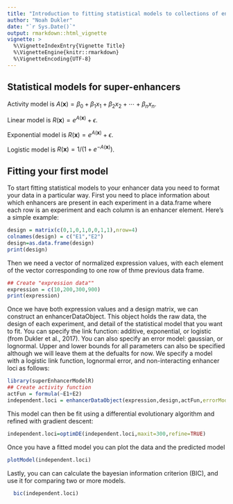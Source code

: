 ```yaml
---
title: "Introduction to fitting statistical models to collections of enhancers"
author: "Noah Dukler"
date: "`r Sys.Date()`"
output: rmarkdown::html_vignette
vignette: >
  %\VignetteIndexEntry{Vignette Title}
  %\VignetteEngine{knitr::rmarkdown}
  %\VignetteEncoding{UTF-8}
---
```


\newcommand{\vect}[1]{\boldsymbol{\mathbf{#1}}}

## Statistical models for super-enhancers

Activity model is $A(\vect{x}) = \beta_0 + \beta_1 x_1 + \beta_2 x_2 + \cdots + \beta_n
x_n$.

Linear model is $R(\vect{x}) = e^{A(\vect{x})} + \epsilon$.

Exponential model is $R(\vect x) = e^{A(\vect x)} + \epsilon$.

Logistic model is $R(\vect x)=1/\left(1+e^{-A(\vect{x})}\right)$.

## Fitting your first model

To start fitting statistical models to your enhancer data you need to format your data in a particular way. First you need to place information about which enhancers are present in each experiment in a data.frame where each row is an experiment and each column is an enhancer element. Here's a simple example:

```r
design = matrix(c(0,1,0,1,0,0,1,1),nrow=4)
colnames(design) = c("E1","E2")
design=as.data.frame(design)
print(design)
```

Then we need a vector of normalized expression values, with each element of the vector corresponding to one row of thme previous data frame.

```r
## Create "expression data""
expression = c(10,200,300,900)
print(expression)
```

Once we have both expression values and a design matrix, we can construct an enhancerDataObject. This object holds the raw data, the design of each experiment, and detail of the statistical model that you want to fit. You can specify the link function: additive, exponential, or logistic (from Dukler et al., 2017). You can also specify an error model: gaussian, or lognormal. Upper and lower bounds for all parameters can also be specified although we will leave them at the defualts for now. We specify a model with a logistic link function, lognormal error, and non-interacting enhancer loci as follows:

```r
library(superEnhancerModelR)
## Create activity function
actFun = formula(~E1+E2)
independent.loci = enhancerDataObject(expression,design,actFun,errorModel="lognormal",linkFunction="logistic")
```

This model can then be fit using a differential evolutionary algorithm and refined with gradient descent:
```r
independent.loci=optimDE(independent.loci,maxit=300,refine=TRUE)
```

Once you have a fitted model you can plot the data and the predicted model

```r
plotModel(independent.loci)
```

Lastly, you can can calculate the bayesian information criterion (BIC), and use it for comparing two or more models.

```r
  bic(independent.loci)
```
